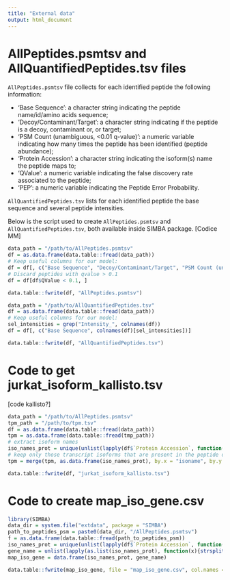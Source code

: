 ```yaml
---
title: "External data"
output: html_document
---
```


# AllPeptides.psmtsv and AllQuantifiedPeptides.tsv files
`AllPeptides.psmtsv` file collects for each identified peptide the following information:

* 'Base Sequence': a character string indicating the peptide name/id/amino acids sequence;
* 'Decoy/Contaminant/Target': a character string indicating if the peptide is a decoy, contaminant or, or target;
* 'PSM Count (unambiguous, <0.01 q-value)': a numeric variable indicating how many times the peptide has been identified (peptide abundance);
* 'Protein Accession': a character string indicating the isoform(s) name the peptide maps to;
* 'QValue': a numeric variable indicating the false discovery rate associated to the peptide;
* 'PEP': a numeric variable indicating the Peptide Error Probability.

`AllQuantifiedPeptides.tsv` lists for each identified peptide the base sequence and several peptide intensities.

Below is the script used to create `AllPeptides.psmtsv` and `AllQuantifiedPeptides.tsv`, both available inside SIMBA package.
[Codice MM]

```r
data_path = "/path/to/AllPeptides.psmtsv"
df = as.data.frame(data.table::fread(data_path))
# Keep useful columns for our model:
df = df[, c("Base Sequence", "Decoy/Contaminant/Target", "PSM Count (unambiguous, <0.01 q-value)", "Protein Accession", "QValue", "PEP")]
# Discard peptides with qvalue > 0.1
df = df[df$QValue < 0.1, ]

data.table::fwrite(df, "AllPeptides.psmtsv")
```

```r
data_path = "/path/to/AllQuantifiedPeptides.tsv"
df = as.data.frame(data.table::fread(data_path))
# Keep useful columns for our model:
sel_intensities = grep("Intensity_", colnames(df))
df = df[, c("Base Sequence", colnames(df)[sel_intensities])]

data.table::fwrite(df, "AllQuantifiedPeptides.tsv")
```

# Code to get jurkat_isoform_kallisto.tsv
[code kallisto?]

```r
data_path = "/path/to/AllPeptides.psmtsv"
tpm_path = "/path/to/tpm.tsv"
df = as.data.frame(data.table::fread(data_path))
tpm = as.data.frame(data.table::fread(tmp_path))
# extract isoform names
iso_names_prot = unique(unlist(lapply(df$`Protein Accession`, function(x){strsplit(x, "\\|")})))
# keep only those transcript isoforms that are present in the peptide dataset
tpm = merge(tpm, as.data.frame(iso_names_prot), by.x = "isoname", by.y = "iso_names_prot")

data.table::fwrite(df, "jurkat_isoform_kallisto.tsv")
```

# Code to create map_iso_gene.csv

```r
library(SIMBA)
data_dir = system.file("extdata", package = "SIMBA")
path_to_peptides_psm = paste0(data_dir, "/AllPeptides.psmtsv")
f = as.data.frame(data.table::fread(path_to_peptides_psm))
iso_names_prot = unique(unlist(lapply(df$`Protein Accession`, function(x){strsplit(x, "\\|")})))
gene_name = unlist(lapply(as.list(iso_names_prot), function(x){strsplit(x, "-")[[1]][1]}))
map_iso_gene = data.frame(iso_names_prot, gene_name)

data.table::fwrite(map_iso_gene, file = "map_iso_gene.csv", col.names = FALSE, sep = ",")
```